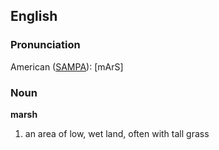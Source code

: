 ==English==

===Pronunciation===

American ([[SAMPA]]): [mArS]

===Noun===

'''marsh'''

#an area of low, wet land, often with tall grass